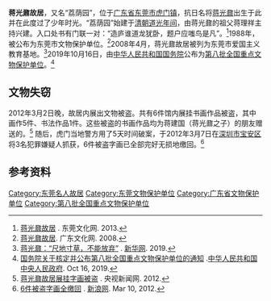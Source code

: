 {{Coord|22.785852|113.689515|type:landmark_region:CN-11_source:GoogleMaps|display=title}}

{{Otheruses|蒋光鼐故居 (广州)}}

{{文物保护单位
| 级别 = 全国
| Cat = 广东全国重点文物保护单位
| 省区市 = 广东省
| 图片 = 
| 名称 = 蒋光鼐故居
| 编号 = 8-0677-5-161
| 分类 = 近现代重要史迹及代表性建筑
| 时代 = 1930年
| 所在 = {{CHN}}[[广东省|广东省]][[东莞市|东莞市]][[虎门镇|虎门镇]]
| 登录 = 2019年10月16日
}}

'''蒋光鼐故居'''，又名“荔荫园”，位于[[广东省|广东省]][[东莞市|东莞市]][[虎门镇|虎门镇]]，抗日名将[[蒋光鼐|蒋光鼐]]出生于此并在此度过了少年时光。“荔荫园”始建于[[清朝|清朝]][[道光年间|道光年间]]，由蒋光鼐的祖父蒋理祥主持兴建。入口处书有门联一对：“造庐谁道龙犹卧，题户应嗤鸟是凡”。<ref>[http://dgwh.dg.gov.cn/zixun/map/whly/content_13675346.htm 蒋光鼐故居] {{Wayback|url=http://dgwh.dg.gov.cn/zixun/map/whly/content_13675346.htm |date=20140817060018 }}. 东莞文化网. 2013.</ref>1988年，被公布为东莞市文物保护单位。<ref>[http://www.gdwh.com.cn/wwtd/2008/0923/article_1505.html 蒋光鼐故居]. 广东文化网. 2008.</ref>2008年4月，蒋光鼐故居被列为东莞市爱国主义教育基地。<ref>[http://www.xinhuanet.com/politics/2019-08/15/c_1124880045.htm 蒋光鼐：“尺地寸草，不能放弃”] {{Wayback|url=http://www.xinhuanet.com/politics/2019-08/15/c_1124880045.htm |date=20201201212722 }}. [[新华网|新华网]]. 2019.</ref>2019年10月16日，由[[中华人民共和国国务院|中华人民共和国国务院]]公布为[[第八批全国重点文物保护单位|第八批全国重点文物保护单位]]。<ref>[http://www.gov.cn/zhengce/content/2019-10/16/content_5440577.htm 国务院关于核定并公布第八批全国重点文物保护单位的通知] {{Wayback|url=http://www.gov.cn/zhengce/content/2019-10/16/content_5440577.htm |date=20191016134146 }}.[[中华人民共和国中央人民政府|中华人民共和国中央人民政府]]. Oct 16, 2019.</ref>

==文物失窃==
2012年3月2日晚，故居内展出文物被盗。共有6件馆内展挂书画作品被盗，其中画作5件、书法作品1件。这些被盗的书画作品均为蒋建国（蒋光鼐之子）的朋友赠送的。<ref>[http://news.cntv.cn/20120305/115762.shtml 蒋光鼐故居展挂字画被盗] {{Wayback|url=http://news.cntv.cn/20120305/115762.shtml |date=20210503125823 }}. 央视新闻网. 2012.</ref> 随后，虎门当地警方用了5天时间破案，于2012年3月7日在[[深圳市|深圳市]][[宝安区|宝安区]]将3名犯罪嫌疑人抓获，6件被盗字画已全部完好无损地缴回。<ref>[http://news.sina.com.cn/o/2012-03-10/040224090403.shtml 6件被盗字画全缴回] {{Wayback|url=http://news.sina.com.cn/o/2012-03-10/040224090403.shtml |date=20210503125919 }}. [[新浪网|新浪网]]. Mar 10, 2012.</ref>
==参考资料==
<references />

{{广东全国重点文物保护单位}}
[[Category:东莞名人故居|Category:东莞名人故居]]
[[Category:东莞文物保护单位|Category:东莞文物保护单位]]
[[Category:广东省文物保护单位|Category:广东省文物保护单位]]
[[Category:第八批全国重点文物保护单位|Category:第八批全国重点文物保护单位]]